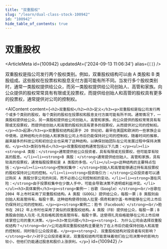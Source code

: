 ```yaml
---
title: "双重股权"
slug: "/learn/dual-class-stock-100942"
id: "100942"
hide_table_of_contents: true
---
```



# 双重股权

<ArticleMeta id={100942} updatedAt={'2024-09-13 11:06:34'} alias={`[]`} />
<div className='border-solid border-b border-t-0 my-4 border-[var(--ifm-color-gray-300)]' />

双重股权是指公司发行两个股权类别。例如，双重股权结构可以由 A 类股和 B 类股组成。这些股权在投票权和股息支付方面可能有所不同。当发行多个股权类别时，通常一类股权提供给公众，而另一类股权提供给公司创始人、高管和家族。向公众提供的股权常常具有有限或无投票权，而提供给创始人和高管的股权具有更多的投票权，通常提供对公司的控制权。

<AIContent content={`<h2>双重股权</h2><h3>定义</h3><p>双重股权是指公司发行两个或多个类别的股权，每个类别的股权在投票权和股息支付方面可能有所不同。通常情况下，一类股权提供给公众，另一类股权提供给公司创始人、高管和家族。向公众提供的股权常常具有有限或无投票权，而提供给创始人和高管的股权则具有更多的投票权，从而提供对公司的控制权。</p><h3>起源</h3><p>双重股权结构起源于 20 世纪初，最早在美国和欧洲的一些家族企业中使用。这种结构允许创始人和家族在公司上市后仍能保持对公司的控制权。随着时间的推移，越来越多的科技公司和初创企业也采用了这种结构，以确保创始团队在公司发展过程中保持决策权。</p><h3>类别与特点</h3><p>双重股权结构通常包括以下几类：</p><ul><li><strong>A 类股：</strong>通常提供给公众投资者，具有有限或无投票权，但可能享有较高的股息。</li><li><strong>B 类股：</strong>通常提供给创始人、高管和家族，具有较高的投票权，通常每股投票权是 A 类股的多倍。</li></ul><p>这种结构的主要特点包括：</p><ul><li><strong>控制权集中：</strong>创始人和高管能够通过持有高投票权的股权保持对公司的控制。</li><li><strong>投资吸引力：</strong>公众投资者可以通过购买 A 类股分享公司的利润，而不必担心公司控制权的变动。</li><li><strong>潜在风险：</strong>由于投票权集中在少数人手中，可能会导致决策不透明或利益冲突。</li></ul><h3>具体案例</h3><p><strong>案例一：谷歌（Google）</strong><br/>谷歌在 2004 年上市时采用了双重股权结构。A 类股（GOOGL）提供给公众，每股一票；B 类股则由创始人和高管持有，每股十票。这种结构使得创始人拉里·佩奇和谢尔盖·布林能够在公司上市后仍保持对公司的控制权。</p><p><strong>案例二：脸书（Facebook）</strong><br/>脸书在 2012 年上市时也采用了类似的双重股权结构。A 类股（FB）提供给公众，每股一票；B 类股由创始人马克·扎克伯格和其他高管持有，每股十票。这使得扎克伯格能够在公司上市后继续掌控公司的重大决策。</p><h3>常见问题</h3><p><strong>1. 为什么公司会选择双重股权结构？</strong><br/>公司选择双重股权结构主要是为了在上市后仍能保持创始人和高管的控制权，同时吸引公众投资者。</p><p><strong>2. 双重股权结构对投资者有何影响？</strong><br/>对于公众投资者来说，双重股权结构可能意味着他们在公司决策中的影响力较小，但他们仍能通过股息和股价上涨获利。</p>`} id={100942} />
